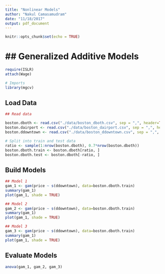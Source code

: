```yaml
---
title: "Nonlinear Models"
author: "Nakul Camasamudram"
date: "11/18/2017"
output: pdf_document
---
```


```r
knitr::opts_chunk$set(echo = TRUE)
```

## Generalized Additive Models
===============================

```r
require(ISLR)
attach(Wage)

# Imports
library(mgcv)
```

## Load Data

```r
## Read data

boston.dboth <- read.csv("./data/boston_dboth.csv", sep = ",", header=TRUE, na.strings=c("", " ", "NA"))
boston.dairport <- read.csv("./data/boston_dairport.csv", sep = ",", header=TRUE, na.strings=c("", " ", "NA"))
boston.ddowntown <- read.csv("./data/boston_ddowntown.csv", sep = ",", header=TRUE, na.strings=c("", " ", "NA"))
```

```r
# Split into train and test data
ratio <- sample(1:nrow(boston.dboth), 0.7*nrow(boston.dboth))
boston.dboth.train <- boston.dboth[ratio, ]
boston.dboth.test <- boston.dboth[-ratio, ]
```

## Build Models

```r
## Model 1
gam_1 <- gam(price ~ s(ddowntown), data=boston.dboth.train)
summary(gam_1)
plot(gam_1, shade = TRUE)
```

```r
## Model 2
gam_2 <- gam(price ~ s(ddowntown), data=boston.dboth.train)
summary(gam_1)
plot(gam_1, shade = TRUE)
```

```r
## Model 3
gam_3 <- gam(price ~ s(ddowntown), data=boston.dboth.train)
summary(gam_1)
plot(gam_1, shade = TRUE)
```

## Evaluate Models
```r
anova(gam_1, gam_2, gam_3)
```